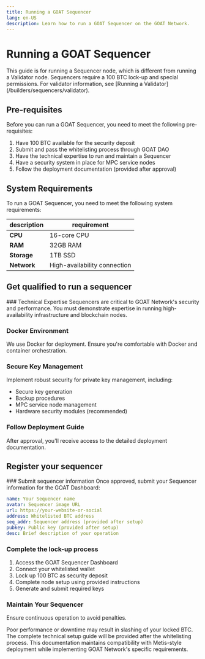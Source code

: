 ```yaml
---
title: Running a GOAT Sequencer
lang: en-US
description: Learn how to run a GOAT Sequencer on the GOAT Network.
---
```



# Running a GOAT Sequencer

<Callout type="warning">
  This guide is for running a Sequencer node, which is different from running a Validator node. Sequencers require a 100 BTC lock-up and special permissions. For validator information, see [Running a Validator](/builders/sequencers/validator).
</Callout>

## Pre-requisites
Before you can run a GOAT Sequencer, you need to meet the following pre-requisites:
1. Have 100 BTC available for the security deposit
2. Submit and pass the whitelisting process through GOAT DAO
3. Have the technical expertise to run and maintain a Sequencer
4. Have a security system in place for MPC service nodes
5. Follow the deployment documentation (provided after approval)

## System Requirements
To run a GOAT Sequencer, you need to meet the following system requirements:

| description| requirement|
| -------| ----|
| **CPU** | 16-core CPU |
| **RAM** | 32GB RAM |
| **Storage** | 1TB SSD |
| **Network** | High-availability connection |

## Get qualified to run a sequencer
<Steps>
### Technical Expertise
Sequencers are critical to GOAT Network's security and performance. You must demonstrate expertise in running high-availability infrastructure and blockchain nodes.

### Docker Environment
We use Docker for deployment. Ensure you're comfortable with Docker and container orchestration.

### Secure Key Management
Implement robust security for private key management, including:
- Secure key generation
- Backup procedures
- MPC service node management
- Hardware security modules (recommended)

### Follow Deployment Guide
After approval, you'll receive access to the detailed deployment documentation.
</Steps>

## Register your sequencer
<Steps>
### Submit sequencer information
Once approved, submit your Sequencer information for the GOAT Dashboard:

```yaml
name: Your Sequencer name
avatar: Sequencer image URL
url: https://your-website-or-social
address: Whitelisted BTC address
seq_addr: Sequencer address (provided after setup)
pubkey: Public key (provided after setup)
desc: Brief description of your operation
```

### Complete the lock-up process
1. Access the GOAT Sequencer Dashboard
2. Connect your whitelisted wallet
3. Lock up 100 BTC as security deposit
4. Complete node setup using provided instructions
5. Generate and submit required keys

### Maintain Your Sequencer
Ensure continuous operation to avoid penalties.

<Callout type="warning" emoji="⚠️">
  Poor performance or downtime may result in slashing of your locked BTC.
</Callout>

</Steps>

<Callout type="info">
  The complete technical setup guide will be provided after the whitelisting process. This documentation maintains compatibility with Metis-style deployment while implementing GOAT Network's specific requirements.
</Callout>